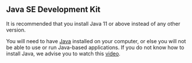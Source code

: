 
## Java SE Development Kit

<Callout type="info">
  It is recommended that you install Java 11 or above instead of any other version.
</Callout>

You will need to have [Java](https://www.oracle.com/java/technologies/javase/jdk11-archive-downloads.html)
installed on your computer, or else you will not be able to use or run Java-based applications. If you do not know
how to install Java, we advise you to watch this [video](https://www.youtube.com/watch?v=RBuZHg6eyIs).